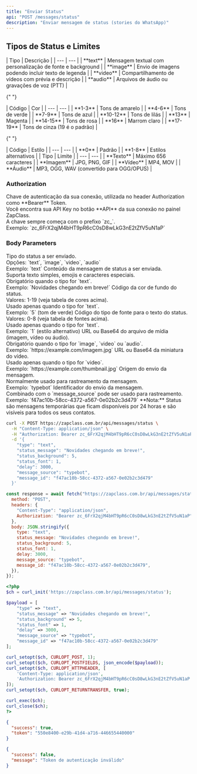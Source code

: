 ```yaml
---
title: "Enviar Status"
api: "POST /messages/status"
description: "Enviar mensagem de status (stories do WhatsApp)"
---
```


## Tipos de Status e Limites

<AccordionGroup>
  <Accordion title="Tipos de Status" icon="list">
    | Tipo | Descrição |
    | --- | --- |
    | **text** | Mensagem textual com personalização de fonte e background |
    | **image** | Envio de imagens podendo incluir texto de legenda |
    | **video** | Compartilhamento de vídeos com prévia e descrição |
    | **audio** | Arquivos de áudio ou gravações de voz (PTT) |
  </Accordion>

{" "}

<Accordion title="Cores de Fundo" icon="palette">
  | Código | Cor | | --- | --- | | **1-3** | Tons de amarelo | | **4-6** | Tons
  de verde | | **7-9** | Tons de azul | | **10-12** | Tons de lilás | | **13** |
  Magenta | | **14-15** | Tons de rosa | | **16** | Marrom claro | | **17-19** |
  Tons de cinza (19 é o padrão) |
</Accordion>

{" "}

<Accordion title="Fontes (para texto)" icon="font">
  | Código | Estilo | | --- | --- | | **0** | Padrão | | **1-8** | Estilos
  alternativos |
</Accordion>

  <Accordion title="Limites" icon="triangle-exclamation">
    | Tipo | Limite |
    | --- | --- |
    | **Texto** | Máximo 656 caracteres |
    | **Imagem** | JPG, PNG, GIF |
    | **Vídeo** | MP4, MOV |
    | **Áudio** | MP3, OGG, WAV (convertido para OGG/OPUS) |
  </Accordion>
</AccordionGroup>

### Authorization

<ParamField path="api_key" type="string" required>
  Chave de autenticação da sua conexão, utilizada no header Authorization como
  **Bearer** Token. <br />
  Você encontra sua API Key no botão **API** da sua conexão no painel ZapClass. <br />
  A chave sempre começa com o prefixo `zc_`. <br />
  Exemplo: `zc_6FrX2qjM4bHT9pR6cC0sD8wLkG3nE2tZfV5uN1aP`
</ParamField>

### Body Parameters

<ParamField path="type" type="enum<string>" required>
  Tipo do status a ser enviado. <br />
  Opções: `text`, `image`, `video`, `audio` <br />
  Exemplo: `text`
</ParamField>

<ParamField path="status_message" type="string">
  Conteúdo da mensagem de status a ser enviada. <br />
  Suporta texto simples, emojis e caracteres especiais. <br />
  Obrigatório quando o tipo for `text`. <br />
  Exemplo: `Novidades chegando em breve!`
</ParamField>

<ParamField path="status_background" type="integer">
  Código da cor de fundo do status. <br />
  Valores: 1-19 (veja tabela de cores acima). <br />
  Usado apenas quando o tipo for `text`. <br />
  Exemplo: `5` (tom de verde)
</ParamField>

<ParamField path="status_font" type="integer">
  Código do tipo de fonte para o texto do status. <br />
  Valores: 0-8 (veja tabela de fontes acima). <br />
  Usado apenas quando o tipo for `text`. <br />
  Exemplo: `1` (estilo alternativo)
</ParamField>

<ParamField path="file" type="string">
  URL ou Base64 do arquivo de mídia (imagem, vídeo ou áudio). <br />
  Obrigatório quando o tipo for `image`, `video` ou `audio`. <br />
  Exemplo: `https://example.com/imagem.jpg`
</ParamField>

<ParamField path="thumbnail" type="string">
  URL ou Base64 da miniatura do vídeo. <br />
  Usado apenas quando o tipo for `video`. <br />
  Exemplo: `https://example.com/thumbnail.jpg`
</ParamField>

<ParamField path="message_source" type="string">
  Origem do envio da mensagem. <br />
  Normalmente usado para rastreamento da mensagem. <br />
  Exemplo: `typebot`
</ParamField>

<ParamField path="message_id" type="string">
  Identificador do envio da mensagem. <br />
  Combinado com o `message_source` pode ser usado para rastreamento. <br />
  Exemplo: `f47ac10b-58cc-4372-a567-0e02b2c3d479`
</ParamField>

<Info>
  **Nota:** Status são mensagens temporárias que ficam disponíveis por 24 horas
  e são visíveis para todos os seus contatos.
</Info>

<RequestExample>

```bash cURL
curl -X POST https://zapclass.com.br/api/messages/status \
  -H "Content-Type: application/json" \
  -H "Authorization: Bearer zc_6FrX2qjM4bHT9pR6cC0sD8wLkG3nE2tZfV5uN1aP" \
  -d '{
    "type": "text",
    "status_message": "Novidades chegando em breve!",
    "status_background": 5,
    "status_font": 1,
    "delay": 3000,
    "message_source": "typebot",
    "message_id": "f47ac10b-58cc-4372-a567-0e02b2c3d479"
  }'
```

```javascript JavaScript
const response = await fetch("https://zapclass.com.br/api/messages/status", {
  method: "POST",
  headers: {
    "Content-Type": "application/json",
    Authorization: "Bearer zc_6FrX2qjM4bHT9pR6cC0sD8wLkG3nE2tZfV5uN1aP",
  },
  body: JSON.stringify({
    type: "text",
    status_message: "Novidades chegando em breve!",
    status_background: 5,
    status_font: 1,
    delay: 3000,
    message_source: "typebot",
    message_id: "f47ac10b-58cc-4372-a567-0e02b2c3d479",
  }),
});
```

```php PHP
<?php
$ch = curl_init('https://zapclass.com.br/api/messages/status');

$payload = [
    "type" => "text",
    "status_message" => "Novidades chegando em breve!",
    "status_background" => 5,
    "status_font" => 1,
    "delay" => 3000,
    "message_source" => "typebot",
    "message_id" => "f47ac10b-58cc-4372-a567-0e02b2c3d479"
];

curl_setopt($ch, CURLOPT_POST, 1);
curl_setopt($ch, CURLOPT_POSTFIELDS, json_encode($payload));
curl_setopt($ch, CURLOPT_HTTPHEADER, [
    'Content-Type: application/json',
    'Authorization: Bearer zc_6FrX2qjM4bHT9pR6cC0sD8wLkG3nE2tZfV5uN1aP'
]);
curl_setopt($ch, CURLOPT_RETURNTRANSFER, true);

curl_exec($ch);
curl_close($ch);
?>
```

</RequestExample>

<ResponseExample>

```json 200
{
  "success": true,
  "token": "550e8400-e29b-41d4-a716-446655440000"
}
```

```json 400
{
  "success": false,
  "message": "Token de autenticação inválido"
}
```

</ResponseExample>
